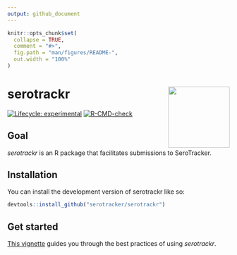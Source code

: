 ```yaml
---
output: github_document
---
```


<!-- README.md is generated from README.Rmd. Please edit that file -->

```r
knitr::opts_chunk$set(
  collapse = TRUE,
  comment = "#>",
  fig.path = "man/figures/README-",
  out.width = "100%"
)
```

# serotrackr <a href="https://serotracker.github.io/serotrackr/"><img src="man/figures/logo.svg" align="right" height="139" alt="" /></a>

<!-- badges: start -->

[![Lifecycle: experimental](https://img.shields.io/badge/lifecycle-experimental-orange.svg)](https://lifecycle.r-lib.org/articles/stages.html#experimental)
[![R-CMD-check](https://github.com/serotracker/serotrackr/actions/workflows/R-CMD-check.yaml/badge.svg)](https://github.com/serotracker/serotrackr/actions/workflows/R-CMD-check.yaml)

<!-- badges: end -->

## Goal
*serotrackr* is an R package that facilitates submissions to SeroTracker.  

## Installation

You can install the development version of serotrackr like so:

``` r
devtools::install_github("serotracker/serotrackr")
```

## Get started
[This vignette](https://serotracker.github.io/serotrackr/articles/serotrackr.html) guides you through the best practices of using *serotrackr*.
